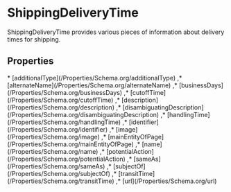 # ShippingDeliveryTime

ShippingDeliveryTime provides various pieces of information about delivery times for shipping.

## Properties

<Grid>
* [additionalType](/Properties/Schema.org/additionalType)
,* [alternateName](/Properties/Schema.org/alternateName)
,* [businessDays](/Properties/Schema.org/businessDays)
,* [cutoffTime](/Properties/Schema.org/cutoffTime)
,* [description](/Properties/Schema.org/description)
,* [disambiguatingDescription](/Properties/Schema.org/disambiguatingDescription)
,* [handlingTime](/Properties/Schema.org/handlingTime)
,* [identifier](/Properties/Schema.org/identifier)
,* [image](/Properties/Schema.org/image)
,* [mainEntityOfPage](/Properties/Schema.org/mainEntityOfPage)
,* [name](/Properties/Schema.org/name)
,* [potentialAction](/Properties/Schema.org/potentialAction)
,* [sameAs](/Properties/Schema.org/sameAs)
,* [subjectOf](/Properties/Schema.org/subjectOf)
,* [transitTime](/Properties/Schema.org/transitTime)
,* [url](/Properties/Schema.org/url)

</Grid>


